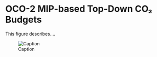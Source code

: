 # OCO-2 MIP-based Top-Down CO₂ Budgets

This figure describes....

![Caption](./media/ceos-co2budget-yeargrid-v1_Data_Flow.png)